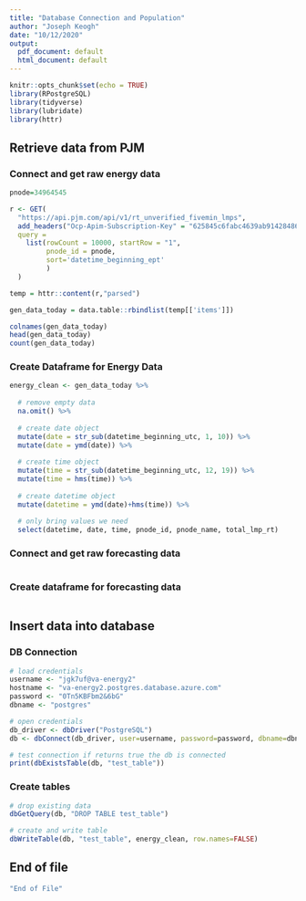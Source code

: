 ```yaml
---
title: "Database Connection and Population"
author: "Joseph Keogh"
date: "10/12/2020"
output:
  pdf_document: default
  html_document: default
---
```


```r
knitr::opts_chunk$set(echo = TRUE)
library(RPostgreSQL)
library(tidyverse)
library(lubridate)
library(httr)
```

## Retrieve data from PJM

### Connect and get raw energy data
```r
pnode=34964545

r <- GET(
  "https://api.pjm.com/api/v1/rt_unverified_fivemin_lmps", 
  add_headers("Ocp-Apim-Subscription-Key" = "625845c6fabc4639ab91428486d8d2e2"),
  query = 
    list(rowCount = 10000, startRow = "1", 
         pnode_id = pnode, 
         sort='datetime_beginning_ept'
         )
  )

temp = httr::content(r,"parsed")

gen_data_today = data.table::rbindlist(temp[['items']])

colnames(gen_data_today)
head(gen_data_today)
count(gen_data_today)
```

### Create Dataframe for Energy Data
```r

energy_clean <- gen_data_today %>%
  
  # remove empty data
  na.omit() %>%
  
  # create date object
  mutate(date = str_sub(datetime_beginning_utc, 1, 10)) %>%
  mutate(date = ymd(date)) %>%
  
  # create time object
  mutate(time = str_sub(datetime_beginning_utc, 12, 19)) %>%
  mutate(time = hms(time)) %>%
  
  # create datetime object
  mutate(datetime = ymd(date)+hms(time)) %>%
  
  # only bring values we need
  select(datetime, date, time, pnode_id, pnode_name, total_lmp_rt)

```

### Connect and get raw forecasting data
```r

```

### Create dataframe for forecasting data
```r

```


## Insert data into database

### DB Connection
```r
# load credentials
username <- "jgk7uf@va-energy2"
hostname <- "va-energy2.postgres.database.azure.com"
password <- "0Tn5KBFbm2&6bG"
dbname <- "postgres"

# open credentials
db_driver <- dbDriver("PostgreSQL")
db <- dbConnect(db_driver, user=username, password=password, dbname=dbname, host=hostname)

# test connection if returns true the db is connected
print(dbExistsTable(db, "test_table"))
```

### Create tables
```r

# drop existing data
dbGetQuery(db, "DROP TABLE test_table")

# create and write table
dbWriteTable(db, "test_table", energy_clean, row.names=FALSE)

```

## End of file
```r
"End of File"
```




























